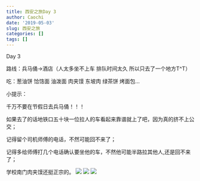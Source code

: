 ---
title: 西安之旅Day 3
author: Caochi
date: '2019-05-03'
slug: 西安之旅
categories: []
tags: []
---
Day 3

路线：兵马俑→酒店（人太多坐不上车 排队时间太久 所以只去了一个地方T^T）

吃：葱油饼 饸饹面 油泼面 肉夹馍 东坡肉 绿茶饼 烤面包…

小提示：

千万不要在节假日去兵马俑！！！

如果去了的话地铁口五十块一位拉人的车看起来靠谱就上了吧，因为真的挤不上公交；
      
记得留个司机师傅的电话，不然可能回不来了；
      
记得多给师傅打几个电话确认要坐他的车，不然他可能半路拉其他人,还是回不来了；
      
学校南门肉夹馍还挺正宗的。
![](C:/Users/Liuye/Pictures/bingmayong.jpg)
![](C:/Users/Liuye/Pictures/mianbao.jpg)
![](C:/Users/Liuye/Pictures/dancairoujiamo.jpg)